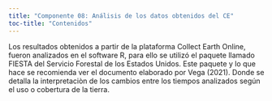 ```yaml
---
title: "Componente 08: Análisis de los datos obtenidos del CE"
toc-title: "Contenidos"
---
```


Los resultados obtenidos a partir de la plataforma Collect Earth Online, fueron analizados en el software R, para ello se utilizó el paquete llamado FIESTA del Servicio Forestal de los Estados Unidos. Este paquete y lo que hace se recomienda ver el documento elaborado por Vega (2021). Donde se detalla la interpretaciòn de los cambios entre los tiempos analizados según el uso o cobertura de la tierra.
